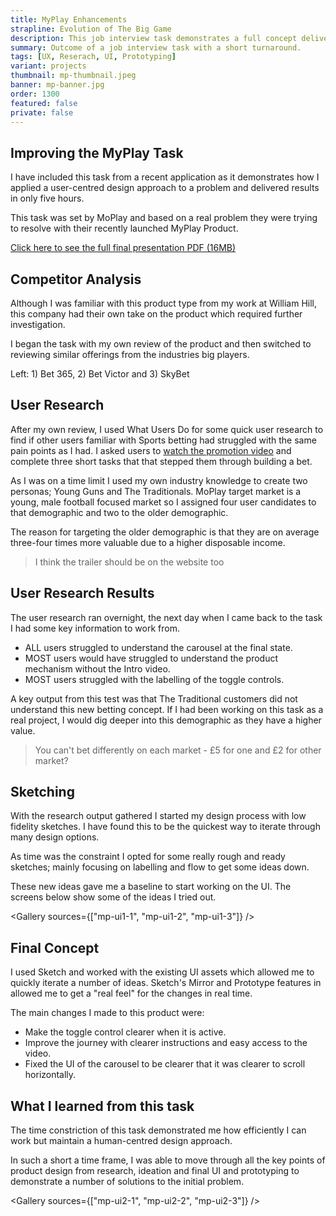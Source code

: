 ```yaml
---
title: MyPlay Enhancements
strapline: Evolution of The Big Game
description: This job interview task demonstrates a full concept delivery in a short turnaround.
summary: Outcome of a job interview task with a short turnaround.
tags: [UX, Reserach, UI, Prototyping]
variant: projects
thumbnail: mp-thumbnail.jpeg
banner: mp-banner.jpg
order: 1300
featured: false
private: false
---
```


## Improving the MyPlay Task

I have included this task from a recent application as it demonstrates how I applied a user-centred design approach to a problem and delivered results in only five hours.

This task was set by MoPlay and based on a real problem they were trying to resolve with their recently launched MyPlay Product.

[Click here to see the full final presentation PDF (16MB)](https://drive.google.com/file/d/1RQXLVXezKztIn_m3QVOvwm87CxSqeh4m/view)

<ImageText image="mp-screenshots" altText="Screenshots of other betting apps">

## Competitor Analysis

Although I was familiar with this product type from my work at William Hill, this company had their own take on the product which required further investigation.

I began the task with my own review of the product and then switched to reviewing similar offerings from the industries big players.

Left: 1) Bet 365, 2) Bet Victor and 3) SkyBet

</ImageText>

## User Research

After my own review, I used What Users Do for some quick user research to find if other users familiar with Sports betting had struggled with the same pain points as I had. I asked users to [watch the promotion video](https://www.youtube.com/watch?v=57ZT4OkJVtc) and complete three short tasks that that stepped them through building a bet.

As I was on a time limit I used my own industry knowledge to create two personas; Young Guns and The Traditionals. MoPlay target market is a young, male football focused market so I assigned four user candidates to that demographic and two to the older demographic.

The reason for targeting the older demographic is that they are on average three-four times more valuable due to a higher disposable income.

<Blockquote caption="User Research Feedback">
  I think the trailer should be on the website too
</Blockquote>

<ImageText image="mp-other-screenshots" altText="Other Screenshots">

## User Research Results

The user research ran overnight, the next day when I came back to the task I had some key information to work from.

- ALL users struggled to understand the carousel at the final state.
- MOST users would have struggled to understand the product mechanism without the Intro video.
- MOST users struggled with the labelling of the toggle controls.

A key output from this test was that The Traditional customers did not understand this new betting concept. If I had been working on this task as a real project, I would dig deeper into this demographic as they have a higher value.

</ImageText>

<Blockquote caption="A confused Traditional users">
  You can't bet differently on each market - £5 for one and £2 for other market?
</Blockquote>

<ImageText image="mp-sketches" altText="Concept Sketches">

## Sketching

With the research output gathered I started my design process with low fidelity sketches. I have found this to be the quickest way to iterate through many design options.

As time was the constraint I opted for some really rough and ready sketches; mainly focusing on labelling and flow to get some ideas down.

These new ideas gave me a baseline to start working on the UI. The screens below show some of the ideas I tried out.

</ImageText>

<Gallery sources={["mp-ui1-1", "mp-ui1-2", "mp-ui1-3"]} />

<ImageText image="mp-final-ui" altText="MyPlay Final UI Screenshot">

## Final Concept

I used Sketch and worked with the existing UI assets which allowed me to quickly iterate a number of ideas. Sketch's Mirror and Prototype features in allowed me to get a "real feel" for the changes in real time.

The main changes I made to this product were:

- Make the toggle control clearer when it is active.
- Improve the journey with clearer instructions and easy access to the video.
- Fixed the UI of the carousel to be clearer that it was clearer to scroll horizontally.

</ImageText>

## What I learned from this task

The time constriction of this task demonstrated me how efficiently I can work but maintain a human-centred design approach.

In such a short a time frame, I was able to move through all the key points of product design from research, ideation and final UI and prototyping to demonstrate a number of solutions to the initial problem.

<Gallery sources={["mp-ui2-1", "mp-ui2-2", "mp-ui2-3"]} />
